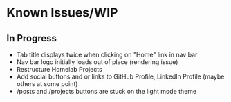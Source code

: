 # Known Issues/WIP
## In Progress
- Tab title displays twice when clicking on "Home" link in nav bar
- Nav bar logo initially loads out of place (rendering issue)
- Restructure Homelab Projects
- Add social buttons and or links to GitHub Profile, LinkedIn Profile (maybe others at some point)
- /posts and /projects buttons are stuck on the light mode theme